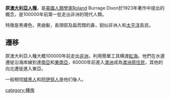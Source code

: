 {{Unreferenced |time=2021-03-17T15:43:16+00:00 }}
'''原[[澳大利亞人種|澳大利亞人種]]'''，是[[美國|美國]][[人類學家|人類學家]]Roland Burrage Dixon於1923年著作中提出的概念，是100000年前第一批走出非洲的現代人類。 

特徵是黑膚色，黑曲髮，長頭部及扁而闊的鼻，貎似非洲人和[[太平洋|太平洋]]島民。

==遷移==
原澳大利亞人種大概100000年前走出[[非洲|非洲]]，利用簡單工具横渡[[紅海|紅海]]。他們在水邊遷徙沿海岸線到達[[南亞|南亞]]和[[東南亞|東南亞]]，60000年前進入[[澳洲|澳洲]]成為[[澳洲原住民|澳洲原住民]]，其他的向北遷徙進入東亞。

一般相信[[矮黑人|矮黑人]]和[[阿伊努人|阿伊努人]]是他们後人。

[[category:種族|category:種族]]